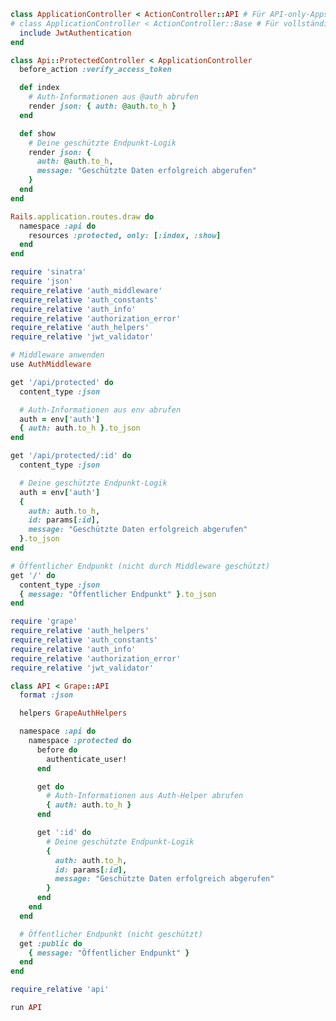 
<Tabs groupId="api-framework">
  <TabItem value="rails" label="Rails">

```ruby title="app/controllers/application_controller.rb"
class ApplicationController < ActionController::API # Für API-only-Apps
# class ApplicationController < ActionController::Base # Für vollständige Rails-Apps
  include JwtAuthentication
end
```

```ruby title="app/controllers/api/protected_controller.rb"
class Api::ProtectedController < ApplicationController
  before_action :verify_access_token

  def index
    # Auth-Informationen aus @auth abrufen
    render json: { auth: @auth.to_h }
  end

  def show
    # Deine geschützte Endpunkt-Logik
    render json: {
      auth: @auth.to_h,
      message: "Geschützte Daten erfolgreich abgerufen"
    }
  end
end
```

```ruby title="config/routes.rb"
Rails.application.routes.draw do
  namespace :api do
    resources :protected, only: [:index, :show]
  end
end
```

  </TabItem>
  <TabItem value="sinatra" label="Sinatra">

```ruby title="app.rb"
require 'sinatra'
require 'json'
require_relative 'auth_middleware'
require_relative 'auth_constants'
require_relative 'auth_info'
require_relative 'authorization_error'
require_relative 'auth_helpers'
require_relative 'jwt_validator'

# Middleware anwenden
use AuthMiddleware

get '/api/protected' do
  content_type :json

  # Auth-Informationen aus env abrufen
  auth = env['auth']
  { auth: auth.to_h }.to_json
end

get '/api/protected/:id' do
  content_type :json

  # Deine geschützte Endpunkt-Logik
  auth = env['auth']
  {
    auth: auth.to_h,
    id: params[:id],
    message: "Geschützte Daten erfolgreich abgerufen"
  }.to_json
end

# Öffentlicher Endpunkt (nicht durch Middleware geschützt)
get '/' do
  content_type :json
  { message: "Öffentlicher Endpunkt" }.to_json
end
```

  </TabItem>
  <TabItem value="grape" label="Grape">

```ruby title="api.rb"
require 'grape'
require_relative 'auth_helpers'
require_relative 'auth_constants'
require_relative 'auth_info'
require_relative 'authorization_error'
require_relative 'jwt_validator'

class API < Grape::API
  format :json

  helpers GrapeAuthHelpers

  namespace :api do
    namespace :protected do
      before do
        authenticate_user!
      end

      get do
        # Auth-Informationen aus Auth-Helper abrufen
        { auth: auth.to_h }
      end

      get ':id' do
        # Deine geschützte Endpunkt-Logik
        {
          auth: auth.to_h,
          id: params[:id],
          message: "Geschützte Daten erfolgreich abgerufen"
        }
      end
    end
  end

  # Öffentlicher Endpunkt (nicht geschützt)
  get :public do
    { message: "Öffentlicher Endpunkt" }
  end
end
```

```ruby title="config.ru"
require_relative 'api'

run API
```

  </TabItem>
</Tabs>
